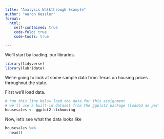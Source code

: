 ```yaml
---
title: "Analysis Walkthrough Example"
author: "Aaron Kessler"
format:
  html:
    self-contained: true
    code-fold: true
    code-tools: true

---
```


We'll start by loading. our libraries.

```r

library(tidyverse)
library(lubridate)
```

We're going to look at some sample data from Texas on housing prices throughout the state.

First we'll load data.

```r
# run this line below load the data for this assignment
# we'll use a built-in dataset from the ggplot2 package (loaded as party of the tidyverse)
housesales <- ggplot2::txhousing
```

Now, let's see what the data looks like

```r
housesales %>% 
  head()
```

